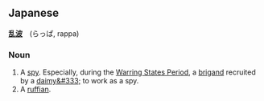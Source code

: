 ==Japanese==
'''[[乱]][[波]]'''　(らっぱ, rappa)
===Noun===
# A [[spy]]. Especially, during the [[Warring States Period]], a [[brigand]] recruited by a [[daimy&#333;]] to work as a spy.
# A [[ruffian]].